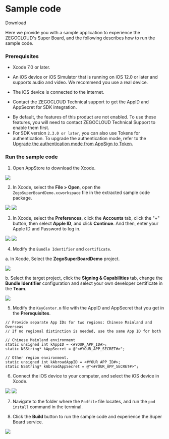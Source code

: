 
# Sample code

<Card title="Sample code" href="https://storage.zego.im/SuperBoardSDK/iOS/DemoSourceCode/ZegoSuperBoardDemo_en.zip" target="_blank">
Download
</Card>

Here we provide you with a sample application to experience the ZEGOCLOUD's Super Board, and the following describes how to run the sample code.

### Prerequisites
- Xcode 7.0 or later.
- An iOS device or iOS Simulator that is running on iOS 12.0 or later and supports audio and video. We recommend you use a real device.
- The iOS device is connected to the internet.

- Contact the ZEGOCLOUD Technical support to get the AppID and AppSecret for SDK integration.


<Warning title="Warning">

- By default, the features of this product are not enabled. To use these features, you will need to contact ZEGOCLOUD Technical Support to enable them first. 
- For SDK version `2.3.0 or later`, you can also use Tokens for authentication. To upgrade the authentication mode, refer to the [Upgrade the authentication mode from AppSign to Token](https://docs.zegocloud.com/faq/token_upgrade).
</Warning>


### Run the sample code
1. Open AppStore to download the Xcode.

<Frame width="512" height="auto" caption=""><img src="https://storage.zego.im/sdk-doc/Pics/iOS/GoClass/appstore-xcode.png" /></Frame>

2. In Xcode, select the **File > Open**, open the `ZegoSuperBoardDemo.xcworkspace` file in the extracted sample code package.

<Frame width="512" height="auto" caption=""><img src="https://storage.zego.im/sdk-doc/Pics/iOS/GoClass/xcode-open-file.png" /></Frame>

<Frame width="512" height="auto" caption=""><img src="https://storage.zego.im/sdk-doc/Pics/iOS/WhiteboardExample/whiteboard_demo_dir_workspace.png" /></Frame>

3. In Xcode, select the **Preferences**, click the **Accounts** tab, click the "+" button, then select **Apple ID**, and click **Continue**. And then, enter your Apple ID and Password to log in. 

<Frame width="512" height="auto" caption=""><img src="https://storage.zego.im/sdk-doc/Pics/iOS/GoClass/xcode-account.png" /></Frame> 
	
<Frame width="512" height="auto" caption=""><img src="https://storage.zego.im/sdk-doc/Pics/iOS/GoClass/xcode-login-apple-id.png" /></Frame>

4. Modify the `Bundle Identifier` and `certificate`.

a. In Xcode, Select the **ZegoSuperBoardDemo** project.
<Frame width="512" height="auto" caption=""><img src="https://storage.zego.im/sdk-doc/Pics/iOS/WhiteboardExample/whiteboard_demo_target.png" /></Frame>


b. Select the target project, click the **Signing & Capabilities** tab, change the **Bundle Identifier** configuration and select your own developer certificate in the **Team**.
<Frame width="512" height="auto" caption=""><img src="https://storage.zego.im/sdk-doc/Pics/iOS/WhiteboardExample/whiteboard_team_cert.png" /></Frame>

5. Modify the `KeyCenter.m` file with the AppID and AppSecret that you get in the **Prerequisites**.

```objc
// Provide separate App IDs for two regions: Chinese Mainland and Overseas
// If no regional distinction is needed, use the same App ID for both

// Chinese Mainland environment
static unsigned int kAppID = <#YOUR_APP_ID#>;
static NSString* kAppSecret = @"<#YOUR_APP_SECRET#>";

// Other region environment.
static unsigned int kAbroadAppID = <#YOUR_APP_ID#>;
static NSString* kAbroadAppSecret = @"<#YOUR_APP_SECRET#>";
```

6. Connect the iOS device to your computer, and select the iOS device in Xcode.

<Frame width="512" height="auto" caption=""><img src="https://storage.zego.im/sdk-doc/Pics/iOS/WhiteboardExample/whiteboard_demo_generic_arch.png" /></Frame>

<Frame width="512" height="auto" caption=""><img src="https://storage.zego.im/sdk-doc/Pics/iOS/WhiteboardExample/whiteboard_demo_run_device.png" /></Frame>

7. Navigate to the folder where the `Podfile` file locates, and run the `pod install` command in the terminal. 

8. Click the **Build** button to run the sample code and experience the Super Board service.

<Frame width="512" height="auto" caption=""><img src="https://storage.zego.im/sdk-doc/Pics/iOS/WhiteboardExample/whiteboard_demo_run_btn.png" /></Frame>
